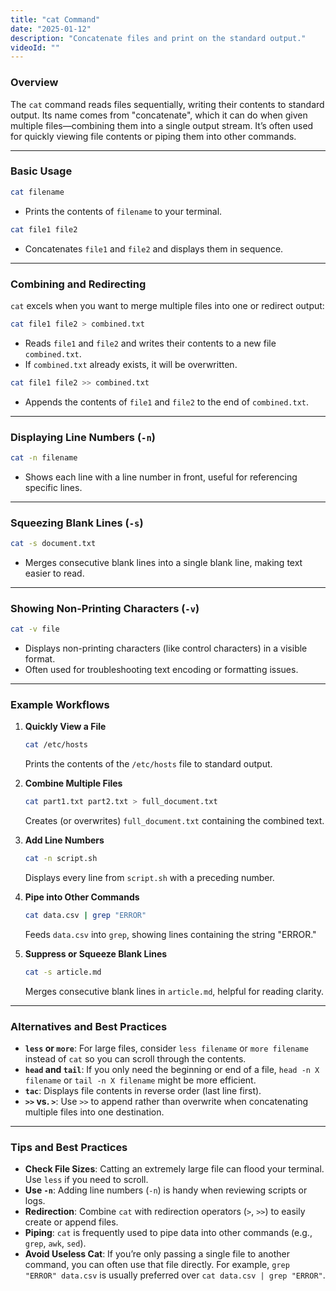```yaml
---
title: "cat Command"
date: "2025-01-12"
description: "Concatenate files and print on the standard output."
videoId: ""
---
```


### Overview

The `cat` command reads files sequentially, writing their contents to standard output. Its name comes from "concatenate", which it can do when given multiple files—combining them into a single output stream. It’s often used for quickly viewing file contents or piping them into other commands.

---

### Basic Usage

```bash
cat filename
```
- Prints the contents of `filename` to your terminal.

```bash
cat file1 file2
```
- Concatenates `file1` and `file2` and displays them in sequence.

---

### Combining and Redirecting

`cat` excels when you want to merge multiple files into one or redirect output:

```bash
cat file1 file2 > combined.txt
```
- Reads `file1` and `file2` and writes their contents to a new file `combined.txt`.  
- If `combined.txt` already exists, it will be overwritten.

```bash
cat file1 file2 >> combined.txt
```
- Appends the contents of `file1` and `file2` to the end of `combined.txt`.

---

### Displaying Line Numbers (`-n`)

```bash
cat -n filename
```
- Shows each line with a line number in front, useful for referencing specific lines.

---

### Squeezing Blank Lines (`-s`)

```bash
cat -s document.txt
```
- Merges consecutive blank lines into a single blank line, making text easier to read.

---

### Showing Non-Printing Characters (`-v`)

```bash
cat -v file
```
- Displays non-printing characters (like control characters) in a visible format.  
- Often used for troubleshooting text encoding or formatting issues.

---

### Example Workflows

1. **Quickly View a File**  
   ```bash
   cat /etc/hosts
   ```
   Prints the contents of the `/etc/hosts` file to standard output.

2. **Combine Multiple Files**  
   ```bash
   cat part1.txt part2.txt > full_document.txt
   ```
   Creates (or overwrites) `full_document.txt` containing the combined text.

3. **Add Line Numbers**  
   ```bash
   cat -n script.sh
   ```
   Displays every line from `script.sh` with a preceding number.

4. **Pipe into Other Commands**  
   ```bash
   cat data.csv | grep "ERROR"
   ```
   Feeds `data.csv` into `grep`, showing lines containing the string "ERROR."

5. **Suppress or Squeeze Blank Lines**  
   ```bash
   cat -s article.md
   ```
   Merges consecutive blank lines in `article.md`, helpful for reading clarity.

---

### Alternatives and Best Practices

- **`less` or `more`**: For large files, consider `less filename` or `more filename` instead of `cat` so you can scroll through the contents.
- **`head` and `tail`**: If you only need the beginning or end of a file, `head -n X filename` or `tail -n X filename` might be more efficient.
- **`tac`**: Displays file contents in reverse order (last line first).  
- **`>>` vs. `>`**: Use `>>` to append rather than overwrite when concatenating multiple files into one destination.

---

### Tips and Best Practices

- **Check File Sizes**: Catting an extremely large file can flood your terminal. Use `less` if you need to scroll.  
- **Use `-n`**: Adding line numbers (`-n`) is handy when reviewing scripts or logs.  
- **Redirection**: Combine `cat` with redirection operators (`>`, `>>`) to easily create or append files.  
- **Piping**: `cat` is frequently used to pipe data into other commands (e.g., `grep`, `awk`, `sed`).  
- **Avoid Useless Cat**: If you’re only passing a single file to another command, you can often use that file directly. For example, `grep "ERROR" data.csv` is usually preferred over `cat data.csv | grep "ERROR"`. 